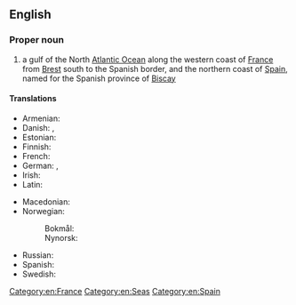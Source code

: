 ==English==
{{wikipedia}}

===Proper noun===
{{en-proper noun|head=[[bay|Bay]] [[of]] [[Biscay]]}}

# a gulf of the North [[Atlantic Ocean]] along the western coast of [[France]] from [[Brest]] south to the Spanish border, and the northern coast of [[Spain]], named for the Spanish province of [[Biscay]]

====Translations====
{{trans-top|gulf}}
* Armenian: {{t+|hy|Բիսկայան ծոց|sc=Armn}}
* Danish: {{t|da|Biscayen}}, {{t|da|Biscayabugten}}
* Estonian: {{t|et|Biskaia laht}}
* Finnish: {{t|fi|Biskajanlahti}}
* French: {{t+|fr|golfe de Gascogne|m}}
* German: {{t|de|Golf von Biskaya|m}}, {{t|de|Biskaya|f}}
* Irish: {{t|ga|Bá na Bioscáine|f}}
* Latin: {{t|la|Mare Cantabricum|n}}
{{trans-mid}}
* Macedonian: {{t|mk|Бискајски Залив|m}}
* Norwegian:
*: Bokmål: {{t|nb|Biscayabukten}}
*: Nynorsk: {{t|nn|Biscayabukta}}
* Russian: {{t+|ru|Биска́йский зали́в|m}}
* Spanish: {{t|es|golfo de Vizcaya}}
* Swedish: {{t|sv|Biscayabukten}}
{{trans-bottom}}

[[Category:en:France]]
[[Category:en:Seas]]
[[Category:en:Spain]]